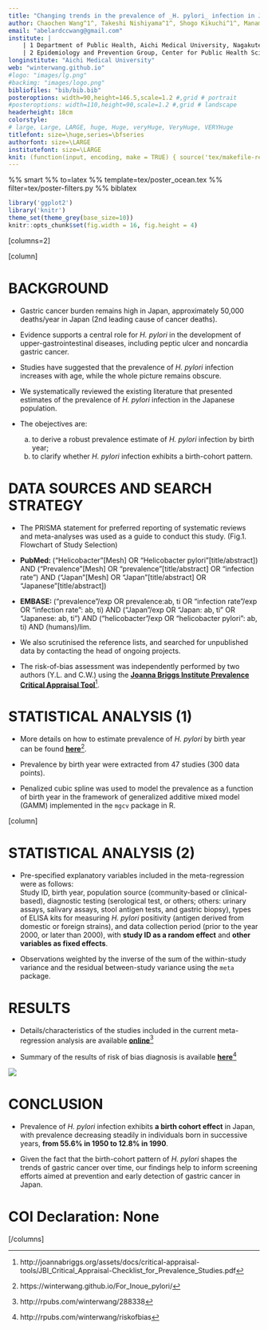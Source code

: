 ```yaml
---
title: "Changing trends in the prevalence of _H. pylori_ infection in Japan (1908-2003): a systematic review and meta-regression analysis of 170,000 individuals"
author: Chaochen Wang^1^, Takeshi Nishiyama^1^, Shogo Kikuchi^1^, Manami Inoue^2^,  Norie Sawada^2^, Shoichiro Tsugane^2^, Yingsong Lin^1^
email: "abelardccwang@gmail.com"
institute: | 
    | 1 Department of Public Health, Aichi Medical University, Nagakute, Aichi, Japan; 
    | 2 Epidemiology and Prevention Group, Center for Public Health Sciences, National Cancer Center, Tokyo, Japan
longinstitute: "Aichi Medical University"
web: "winterwang.github.io"
#logo: "images/lg.png"
#backimg: "images/logo.png"
bibliofiles: "bib/bib.bib"
posteroptions: width=90,height=146.5,scale=1.2 #,grid # portrait
#posteroptions: width=110,height=90,scale=1.2 #,grid # landscape
headerheight: 18cm
colorstyle:
# large, Large, LARGE, huge, Huge, veryHuge, VeryHuge, VERYHuge
titlefont: size=\huge,series=\bfseries
authorfont: size=\LARGE
institutefont: size=\LARGE
knit: (function(input, encoding, make = TRUE) { source('tex/makefile-renderer.R', local = TRUE) })
---
```


%% smart
%% to=latex
%% template=tex/poster_ocean.tex
%% filter=tex/poster-filters.py
%% biblatex

```r
library('ggplot2')
library('knitr')
theme_set(theme_grey(base_size=10))
knitr::opts_chunk$set(fig.width = 16, fig.height = 4)
```

[columns=2]

[column]

# BACKGROUND

-  Gastric cancer burden remains high in Japan, approximately 50,000 deaths/year in Japan (2nd leading cause of cancer deaths).

-  Evidence supports a central role for _H. pylori_ in the development of upper-gastrointestinal diseases, including peptic ulcer and noncardia gastric cancer.

-  Studies have suggested that the prevalence of _H. pylori_ infection increases with age, while the whole picture remains obscure.

-  We systematically reviewed the existing literature that presented estimates of the prevalence of _H. pylori_ infection in the Japanese population.

-  The obejectives are:  
   a) to derive a robust prevalence estimate of _H. pylori_ infection by birth year;   
   b) to clarify whether _H. pylori_ infection exhibits a birth-cohort pattern. 

<!--

- Standard abreviations \\eg and \\ie for \eg and \ie
- Units like \pps{900}
- **Highlights** and *highlights*

-->

# DATA SOURCES AND SEARCH STRATEGY

- The PRISMA statement for preferred reporting of systematic reviews and meta-analyses was used as a guide to conduct this study. (Fig.1. Flowchart of Study Selection) 

- **PubMed: ** ("Helicobacter"[Mesh] OR "Helicobacter pylori"[title/abstract]) AND ("Prevalence"[Mesh] OR "prevalence"[title/abstract] OR "infection rate") AND ("Japan"[Mesh] OR "Japan"[title/abstract] OR "Japanese"[title/abstract])

- **EMBASE: **  ("prevalence"/exp OR prevalence:ab, ti  OR "infection rate"/exp OR "infection rate": ab, ti) AND ("Japan"/exp OR "Japan: ab, ti" OR "Japanese: ab, ti") AND ("helicobacter"/exp OR "helicobacter pylori": ab, ti) AND (humans)/lim.

- We also scrutinised the reference lists, and searched for unpublished data by contacting the head of ongoing projects. 

- The risk-of-bias assessment was independently performed by two authors (Y.L. and C.W.) using the [**Joanna Briggs Institute Prevalence Critical Appraisal Tool**](http://joannabriggs.org/assets/docs/critical-appraisal-tools/JBI_Critical_Appraisal-Checklist_for_Prevalence_Studies.pdf)^[http://joannabriggs.org/assets/docs/critical-appraisal-tools/JBI_Critical_Appraisal-Checklist_for_Prevalence_Studies.pdf].

\center
\includegraphics[width=890pt]{images/Figure_1.png}

\caption{Figure 1: PRISMA Flowchart of Study Selection}

# STATISTICAL ANALYSIS (1)

- More details on how to estimate prevalence of _H. pylori_ by birth year can be found [**here**](https://winterwang.github.io/For_Inoue_pylori/)^[https://winterwang.github.io/For_Inoue_pylori/].

- Prevalence by birth year were extracted from 47 studies (300 data points).

- Penalized cubic spline was used to model the prevalence as a function of birth year in the framework of generalized additive mixed model (GAMM) implemented in the `mgcv` package in R. 



[column]

# STATISTICAL ANALYSIS (2) 

- Pre-specified explanatory variables included in the meta-regression were as follows:   
  Study ID, birth year, population source (community-based or clinical-based), diagnostic testing (serological test, or others; others: urinary assays, salivary assays, stool antigen tests, and gastric biopsy), types of ELISA kits for measuring _H. pylori_ positivity (antigen derived from domestic or foreign strains), and data collection period (prior to the year 2000, or later than 2000), with **study ID as a random effect** and **other variables as fixed effects**.

- Observations weighted by the inverse of the sum of the within-study variance and the residual between-study variance using the `meta` package.



# RESULTS

- Details/characteristics of the studies included in the current meta-regression analysis are available [**online**](http://rpubs.com/winterwang/288338)^[http://rpubs.com/winterwang/288338]

- Summary of the results of risk of bias diagnosis is available [**here**](http://rpubs.com/winterwang/riskofbias)^[http://rpubs.com/winterwang/riskofbias]

![](images/main.png)


\begin{table}[]
\centering
\captionof{Table 1. Estimated prevalence of \textit{H. pylori} infection by birth year}
\label{my-label}
\begin{tabular}{@{}cccc@{}}
\toprule
Birth Year & Prevalence & 95\% CI low & 95\% CI high \\ \midrule
1908 & 0.574 & 0.520 & 0.626 \\
1909 & 0.580 & 0.530 & 0.628 \\
1910 & 0.586 & 0.540 & 0.631 \\
1911 & 0.592 & 0.549 & 0.633 \\
1912 & 0.597 & 0.559 & 0.635 \\
\dots & \dots & \dots & \dots \\
1925 & 0.650 & 0.634 & 0.667 \\
1926 & 0.651 & 0.635 & 0.667 \\
\rowcolor[HTML]{F8FF00} 
1927 & 0.652 & 0.636 & 0.666 \\
1928 & 0.651 & 0.637 & 0.665 \\
1929 & 0.651 & 0.637 & 0.664 \\
\dots & \dots & \dots & \dots \\
\rowcolor[HTML]{F8FF00} 
1996 & 0.080 & 0.064 & 0.100 \\
1997 & 0.075 & 0.059 & 0.095 \\
1998 & 0.070 & 0.054 & 0.091 \\
\dots & \dots & \dots & \dots \\
2002 & 0.053 & 0.036 & 0.076 \\
2003 & 0.049 & 0.032 & 0.074 \\ \bottomrule
\end{tabular}
\end{table}


# CONCLUSION

- Prevalence of _H. pylori_ infection exhibits **a birth cohort effect** in Japan, with prevalence decreasing steadily in individuals born in successive years, **from 55.6% in 1950 to 12.8% in 1990**.  

- Given the fact that the birth-cohort pattern of _H. pylori_ shapes the trends of gastric cancer over time, our findings help to inform screening efforts aimed at prevention and early detection of gastric cancer in Japan.


<!--\vskip0.5cm

[/columns]


[columns=2]

[column]

-->

# COI Declaration: None



<!--\vskip4.4cm-->

[/columns]
